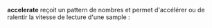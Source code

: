 '''accelerate''' reçoit un pattern de nombres et permet d'accélérer ou de ralentir la vitesse de lecture d'une sample :